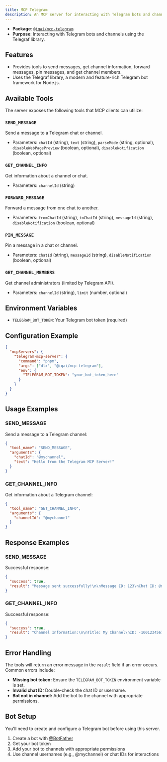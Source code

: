 ```yaml
---
title: MCP Telegram
description: An MCP server for interacting with Telegram bots and channels
---
```



- **Package**: [`@iqai/mcp-telegram`](https://www.npmjs.com/package/@iqai/mcp-telegram)
- **Purpose**: Interacting with Telegram bots and channels using the Telegraf library.

## Features

- Provides tools to send messages, get channel information, forward messages, pin messages, and get channel members.
- Uses the Telegraf library, a modern and feature-rich Telegram bot framework for Node.js.

## Available Tools

The server exposes the following tools that MCP clients can utilize:

### `SEND_MESSAGE`
Send a message to a Telegram chat or channel.

- Parameters: `chatId` (string), `text` (string), `parseMode` (string, optional), `disableWebPagePreview` (boolean, optional), `disableNotification` (boolean, optional)

### `GET_CHANNEL_INFO`
Get information about a channel or chat.

- Parameters: `channelId` (string)

### `FORWARD_MESSAGE`
Forward a message from one chat to another.

- Parameters: `fromChatId` (string), `toChatId` (string), `messageId` (string), `disableNotification` (boolean, optional)

### `PIN_MESSAGE`
Pin a message in a chat or channel.

- Parameters: `chatId` (string), `messageId` (string), `disableNotification` (boolean, optional)

### `GET_CHANNEL_MEMBERS`
Get channel administrators (limited by Telegram API).

- Parameters: `channelId` (string), `limit` (number, optional)

## Environment Variables

- `TELEGRAM_BOT_TOKEN`: Your Telegram bot token (required)

## Configuration Example

```json
{
  "mcpServers": {
    "telegram-mcp-server": {
      "command": "pnpm",
      "args": ["dlx", "@iqai/mcp-telegram"],
      "env": {
        "TELEGRAM_BOT_TOKEN": "your_bot_token_here"
      }
    }
  }
}
```

## Usage Examples

### SEND_MESSAGE

Send a message to a Telegram channel:

```json
{
  "tool_name": "SEND_MESSAGE",
  "arguments": {
    "chatId": "@mychannel",
    "text": "Hello from the Telegram MCP Server!"
  }
}
```

### GET_CHANNEL_INFO

Get information about a Telegram channel:

```json
{
  "tool_name": "GET_CHANNEL_INFO",
  "arguments": {
    "channelId": "@mychannel"
  }
}
```

## Response Examples

### SEND_MESSAGE

Successful response:

```json
{
  "success": true,
  "result": "Message sent successfully!\n\nMessage ID: 123\nChat ID: @mychannel\nSent at: 2024-03-15T12:34:56.789Z\nText: Hello from the Telegram MCP Server!"
}
```

### GET_CHANNEL_INFO

Successful response:

```json
{
  "success": true,
  "result": "Channel Information:\n\nTitle: My Channel\nID: -1001234567890\nType: channel\nUsername: mychannel\nDescription: This is my Telegram channel.\nMember Count: 1234"
}
```

## Error Handling

The tools will return an error message in the `result` field if an error occurs. Common errors include:

- **Missing bot token:** Ensure the `TELEGRAM_BOT_TOKEN` environment variable is set.
- **Invalid chat ID:** Double-check the chat ID or username.
- **Bot not in channel:** Add the bot to the channel with appropriate permissions.

## Bot Setup

<Callout type="info" title="Bot Setup Required">
You'll need to create and configure a Telegram bot before using this server.
</Callout>

1. Create a bot with [@BotFather](https://t.me/botfather)
2. Get your bot token
3. Add your bot to channels with appropriate permissions
4. Use channel usernames (e.g., @mychannel) or chat IDs for interactions
